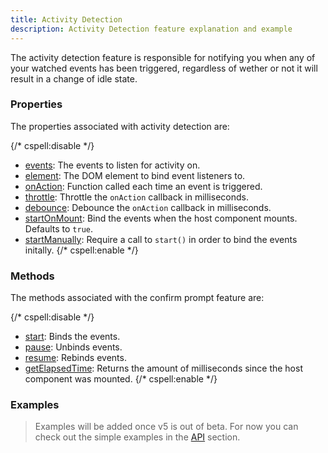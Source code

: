 ```yaml
---
title: Activity Detection
description: Activity Detection feature explanation and example
---
```


The activity detection feature is responsible for notifying you when any of your
watched events has been triggered, regardless of wether or not it will result in
a change of idle state.

### Properties

The properties associated with activity detection are:

{/* cspell:disable */}
- [events](/docs/props#events): The events to listen for activity on.
- [element](/docs/props#element): The DOM element to bind event listeners to.
- [onAction](/docs/props#onaction): Function called each time an event is triggered.
- [throttle](/docs/props#throttle): Throttle the `onAction` callback in milliseconds.
- [debounce](/docs/props#debounce): Debounce the `onAction` callback in milliseconds.
- [startOnMount](/docs/props#startonmount): Bind the events when the host component mounts. Defaults to `true`.
- [startManually](/docs/props#startmanually): Require a call to `start()` in order to bind the events initally.
{/* cspell:enable */}

### Methods

The methods associated with the confirm prompt feature are:

{/* cspell:disable */}
- [start](/docs/methods#start): Binds the events.
- [pause](/docs/methods#pause): Unbinds events.
- [resume](/docs/methods#resume): Rebinds events.
- [getElapsedTime](/docs/methods#getelapsedtime): Returns the amount of milliseconds since the host component was mounted.
{/* cspell:enable */}

### Examples

> Examples will be added once v5 is out of beta. For now you can check out the
> simple examples in the [API](/docs/api/use-idle-timer) section.